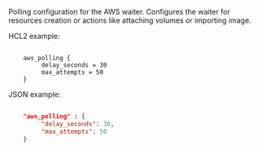 <!-- Code generated from the comments of the AWSPollingConfig struct in builder/common/state.go; DO NOT EDIT MANUALLY -->

Polling configuration for the AWS waiter. Configures the waiter for resources creation or actions like attaching
volumes or importing image.

HCL2 example:
```hcl

	aws_polling {
		 delay_seconds = 30
		 max_attempts = 50
	}

```

JSON example:
```json

	"aws_polling" : {
		 "delay_seconds": 30,
		 "max_attempts": 50
	}

```

<!-- End of code generated from the comments of the AWSPollingConfig struct in builder/common/state.go; -->
